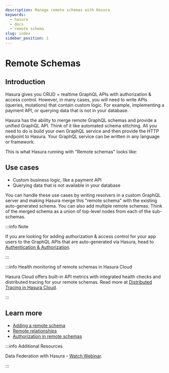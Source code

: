 ```yaml
---
description: Manage remote schemas with Hasura
keywords:
  - hasura
  - docs
  - remote schema
slug: index
sidebar_position: 1
---
```



# Remote Schemas

## Introduction

Hasura gives you CRUD + realtime GraphQL APIs with authorization & access control. However, in many cases, you will need
to write APIs (queries, mutations) that contain custom logic. For example, implementing a payment API, or querying data
that is not in your database.

Hasura has the ability to merge remote GraphQL schemas and provide a unified GraphQL API. Think of it like automated
schema stitching. All you need to do is build your own GraphQL service and then provide the HTTP endpoint to Hasura.
Your GraphQL service can be written in any language or framework.

This is what Hasura running with "Remote schemas" looks like:

<Thumbnail
  src='/img/remote-schemas/remote-schema-arch.png'
  alt='Architecture of Hasura with remote schemas'
  width='900px'
  className='no-shadow'
/>

## Use cases

- Custom business logic, like a payment API
- Querying data that is not available in your database

You can handle these use cases by writing resolvers in a custom GraphQL server and making Hasura merge this "remote
schema" with the existing auto-generated schema. You can also add multiple remote schemas. Think of the merged schema as
a union of top-level nodes from each of the sub-schemas.

:::info Note

If you are looking for adding authorization & access control for your app users to the GraphQL APIs that are
auto-generated via Hasura, head to [Authentication & Authorization](/auth/index.mdx).

:::

:::info Health monitoring of remote schemas in Hasura Cloud

Hasura Cloud offers built-in API metrics with integrated health checks and distributed tracing for your remote schemas.
Read more at [Distributed Tracing in Hasura Cloud](/observability/tracing.mdx).

:::

## Learn more

- [Adding a remote schema](/remote-schemas/adding-schema.mdx)
- [Remote relationships](/remote-schemas/remote-relationships/index.mdx)
- [Authorization in remote schemas](/remote-schemas/auth/index.mdx)

:::info Additional Resources

Data Federation with Hasura -
[Watch Webinar](https://hasura.io/events/webinar/data-federation-hasura-graphql/?pg=docs&plcmt=body&cta=watch-webinar&tech=).

:::

